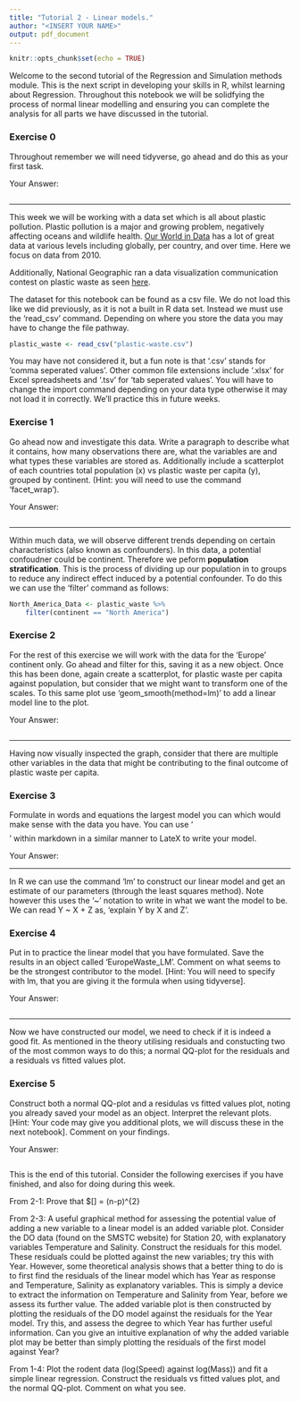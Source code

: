 ```yaml
---
title: "Tutorial 2 - Linear models."
author: "<INSERT YOUR NAME>"
output: pdf_document
---
```


```r
knitr::opts_chunk$set(echo = TRUE)
```

Welcome to the second tutorial of the Regression and Simulation methods module. This is the next script in developing your skills in R, whilst learning about Regression. Throughout this notebook we will be solidfying the process of normal linear modelling and ensuring you can complete the analysis for all parts we have discussed in the tutorial.

### Exercise 0
Throughout remember we will need tidyverse, go ahead and do this as your first task.

Your Answer:
```r

```
-------------

This week we will be working with a data set which is all about plastic pollution. Plastic pollution is a major and growing problem, negatively affecting oceans and wildlife health. [Our World in Data](https://ourworldindata.org/plastic-pollution) has a lot of great data at various levels including globally, per country, and over time. Here we focus on data from 2010.

Additionally, National Geographic ran a data visualization communication contest on plastic waste as seen [here](https://www.nationalgeographic.org/funding-opportunities/innovation-challenges/plastic/dataviz/).

The dataset for this notebook can be found as a csv file. We do not load this like we did previously, as it is not a built in R data set. Instead we must use the 'read_csv' command. Depending on where you store the data you may have to change the file pathway.

```r
plastic_waste <- read_csv("plastic-waste.csv")
```
You may have not considered it, but a fun note is that '.csv' stands for 'comma seperated values'. Other common file extensions include '.xlsx' for Excel spreadsheets and '.tsv' for 'tab seperated values'. You will have to change the import command depending on your data type otherwise it may not load it in correctly. We'll practice this in future weeks.

### Exercise 1
Go ahead now and investigate this data. Write a paragraph to describe what it contains, how many observations there are, what the variables are and what types these variables are stored as. Additionally include a scatterplot of each countries total population (x) vs plastic waste per capita (y), grouped by continent. (Hint: you will need to use the command 'facet_wrap').

Your Answer:
```r

```
-------------

Within much data, we will observe different trends depending on certain characteristics (also known as confounders). In this data, a potential confoudner could be continent. Therefore we peform **population stratification**. This is the process of dividing up our population in to groups to reduce any indirect effect induced by a potential confounder. To do this we can use the 'filter' command as follows:

```r
North_America_Data <- plastic_waste %>%
    filter(continent == "North America")
```

### Exercise 2
For the rest of this exercise we will work with the data for the 'Europe' continent only. Go ahead and filter for this, saving it as a new object. Once this has been done, again create a scatterplot, for plastic waste per capita against population, but consider that we might want to transform one of the scales. To this same plot use 'geom_smooth(method=lm)' to add a linear model line to the plot.

Your Answer:
```r

```
-------------

Having now visually inspected the graph, consider that there are multiple other variables in the data that might be contributing to the final outcome of plastic waste per capita.

### Exercise 3
Formulate in words and equations the largest model you can which would make sense with the data you have. You can use '$$ $$' within markdown in a similar manner to LateX to write your model.

Your Answer:


-------------

In R we can use the command 'lm' to construct our linear model and get an estimate of our parameters (through the least squares method). Note however this uses the '~' notation to write in what we want the model to be. We can read Y ~ X + Z as, 'explain Y by X and Z'.

### Exercise 4
Put in to practice the linear model that you have formulated. Save the results in an object called 'EuropeWaste_LM'. Comment on what seems to be the strongest contributor to the model. [Hint: You will need to specify with lm, that you are giving it the formula when using tidyverse].

Your Answer:
```r

```

-------------

Now we have constructed our model, we need to check if it is indeed a good fit. As mentioned in the theory utilising residuals and constucting two of the most common ways to do this; a normal QQ-plot for the residuals and a residuals vs fitted values plot. 

### Exercise 5
Construct both a normal QQ-plot and a residulas vs fitted values plot, noting you already saved your model as an object. Interpret the relevant plots. [Hint: Your code may give you additional plots, we will discuss these in the next notebook]. Comment on your findings.

Your Answer:
```r

```

This is the end of this tutorial. Consider the following exercises if you have finished, and also for doing during this week.

From 2-1:
Prove that $\mathbb{E}[\text{RSS}] = (n-p)\sigma^{2}

From 2-3:
A useful graphical method for assessing the potential value of adding a new variable to a linear model is an added variable plot. Consider the DO data (found on the SMSTC website) for Station 20, with explanatory variables Temperature and Salinity. 
Construct the residuals for this model. These residuals could be plotted against the new variables; try this with Year. However, some theoretical analysis shows that a better thing to do is to first find the residuals of the linear model which has Year as response and Temperature, Salinity as explanatory variables. This is simply a device to extract the information on Temperature and Salinity from Year, before we assess its further value. 
The added variable plot is then constructed by plotting the residuals of the DO model against the residuals for the Year model. Try this, and assess the degree to which Year has further useful information. Can you give an intuitive explanation of why the added variable plot may be better than simply plotting the residuals of the first model against Year?

From 1-4:
Plot the rodent data (log(Speed) against log(Mass)) and fit a simple linear regression. Construct the residuals vs fitted values plot, and the normal QQ-plot. Comment on what you see.
